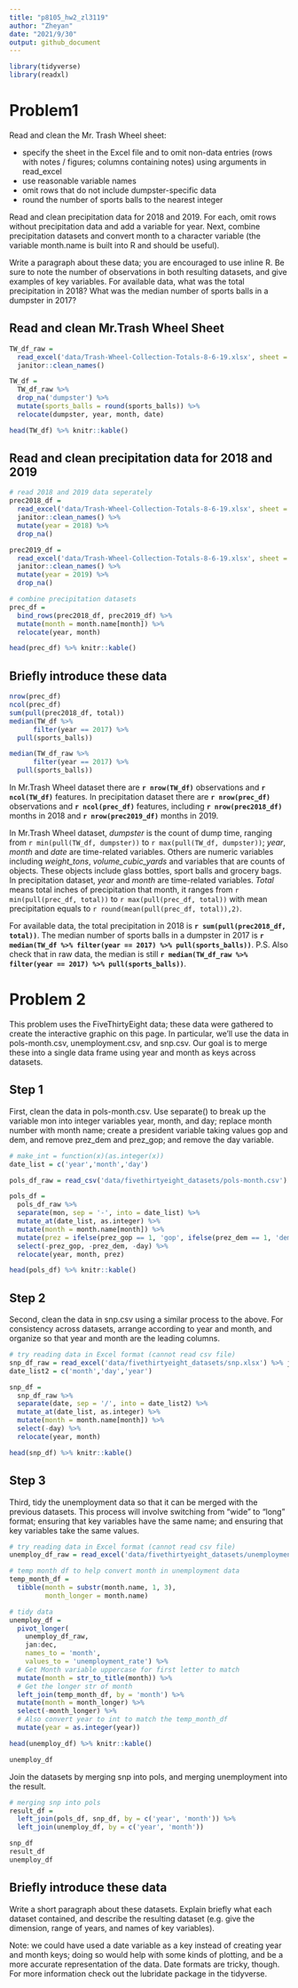 ```yaml
---
title: "p8105_hw2_zl3119"
author: "Zheyan"
date: "2021/9/30"
output: github_document
---
```


```r
library(tidyverse)
library(readxl)
```

# Problem1
Read and clean the Mr. Trash Wheel sheet:

* specify the sheet in the Excel file and to omit non-data entries (rows with notes / figures; columns containing notes) using arguments in read_excel
* use reasonable variable names
* omit rows that do not include dumpster-specific data
* round the number of sports balls to the nearest integer

Read and clean precipitation data for 2018 and 2019. For each, omit rows without precipitation data and add a variable for year. Next, combine precipitation datasets and convert month to a character variable (the variable month.name is built into R and should be useful).

Write a paragraph about these data; you are encouraged to use inline R. Be sure to note the number of observations in both resulting datasets, and give examples of key variables. For available data, what was the total precipitation in 2018? What was the median number of sports balls in a dumpster in 2017?

## Read and clean Mr.Trash Wheel Sheet

```r
TW_df_raw = 
  read_excel('data/Trash-Wheel-Collection-Totals-8-6-19.xlsx', sheet = 'Mr. Trash Wheel', range = 'A2:N408') %>% 
  janitor::clean_names() 

TW_df = 
  TW_df_raw %>% 
  drop_na('dumpster') %>% 
  mutate(sports_balls = round(sports_balls)) %>% 
  relocate(dumpster, year, month, date)

head(TW_df) %>% knitr::kable()
```

## Read and clean precipitation data for 2018 and 2019
```r
# read 2018 and 2019 data seperately
prec2018_df = 
  read_excel('data/Trash-Wheel-Collection-Totals-8-6-19.xlsx', sheet = '2018 Precipitation', range = 'A2:B14') %>% 
  janitor::clean_names() %>% 
  mutate(year = 2018) %>% 
  drop_na()

prec2019_df = 
  read_excel('data/Trash-Wheel-Collection-Totals-8-6-19.xlsx', sheet = '2019 Precipitation', range = 'A2:B14') %>% 
  janitor::clean_names() %>% 
  mutate(year = 2019) %>% 
  drop_na()

# combine precipitation datasets
prec_df = 
  bind_rows(prec2018_df, prec2019_df) %>% 
  mutate(month = month.name[month]) %>% 
  relocate(year, month)

head(prec_df) %>% knitr::kable()
```

## Briefly introduce these data
```r
nrow(prec_df)
ncol(prec_df)
sum(pull(prec2018_df, total))
median(TW_df %>% 
      filter(year == 2017) %>% 
  pull(sports_balls))

median(TW_df_raw %>% 
      filter(year == 2017) %>% 
  pull(sports_balls))

```

In Mr.Trash Wheel dataset there are **`r nrow(TW_df)`** observations and **`r ncol(TW_df)`** features. In precipitation dataset there are **`r nrow(prec_df)`** observations and **`r ncol(prec_df)`** features, including **`r nrow(prec2018_df)`** months in 2018 and **`r nrow(prec2019_df)`** months in 2019.

In Mr.Trash Wheel dataset, *dumpster* is the count of dump time, ranging from `r min(pull(TW_df, dumpster))` to `r max(pull(TW_df, dumpster))`; *year*, *month* and *date* are time-related variables. Others are numeric variables including *weight_tons*, *volume_cubic_yards* and variables that are counts of objects. These objects include glass bottles, sport balls and grocery bags. In precipitation dataset, *year* and *month* are 
time-related variables. *Total* means total inches of precipitation that month, it ranges from `r min(pull(prec_df, total))` to `r max(pull(prec_df, total))` with mean precipitation equals to `r round(mean(pull(prec_df, total)),2)`.
 
For available data, the total precipitation in 2018 is **`r sum(pull(prec2018_df, total))`**. The median number of sports balls in a dumpster in 2017 is **`r median(TW_df %>% filter(year == 2017) %>% pull(sports_balls))`**. P.S. Also check that in raw data, the median is still **`r median(TW_df_raw %>% filter(year == 2017) %>% pull(sports_balls))`**.

# Problem 2

This problem uses the FiveThirtyEight data; these data were gathered to create the interactive graphic on this page. In particular, we’ll use the data in pols-month.csv, unemployment.csv, and snp.csv. Our goal is to merge these into a single data frame using year and month as keys across datasets.

## Step 1

First, clean the data in pols-month.csv. Use separate() to break up the variable mon into integer variables year, month, and day; replace month number with month name; create a president variable taking values gop and dem, and remove prez_dem and prez_gop; and remove the day variable.
```r
# make_int = function(x)(as.integer(x))
date_list = c('year','month','day')

pols_df_raw = read_csv('data/fivethirtyeight_datasets/pols-month.csv') %>% janitor::clean_names()

pols_df = 
  pols_df_raw %>% 
  separate(mon, sep = '-', into = date_list) %>% 
  mutate_at(date_list, as.integer) %>% 
  mutate(month = month.name[month]) %>% 
  mutate(prez = ifelse(prez_gop == 1, 'gop', ifelse(prez_dem == 1, 'dem', 'others'))) %>% 
  select(-prez_gop, -prez_dem, -day) %>% 
  relocate(year, month, prez)

head(pols_df) %>% knitr::kable()
```

## Step 2

Second, clean the data in snp.csv using a similar process to the above. For consistency across datasets, arrange according to year and month, and organize so that year and month are the leading columns.

```r
# try reading data in Excel format (cannot read csv file)
snp_df_raw = read_excel('data/fivethirtyeight_datasets/snp.xlsx') %>% janitor::clean_names()
date_list2 = c('month','day','year')

snp_df = 
  snp_df_raw %>% 
  separate(date, sep = '/', into = date_list2) %>% 
  mutate_at(date_list, as.integer) %>% 
  mutate(month = month.name[month]) %>%
  select(-day) %>% 
  relocate(year, month)

head(snp_df) %>% knitr::kable()
```

## Step 3

Third, tidy the unemployment data so that it can be merged with the previous datasets. This process will involve switching from “wide” to “long” format; ensuring that key variables have the same name; and ensuring that key variables take the same values.

```r
# try reading data in Excel format (cannot read csv file)
unemploy_df_raw = read_excel('data/fivethirtyeight_datasets/unemployment.xlsx') %>% janitor::clean_names()

# temp month df to help convert month in unemployment data
temp_month_df = 
  tibble(month = substr(month.name, 1, 3),
         month_longer = month.name)

# tidy data
unemploy_df = 
  pivot_longer(
    unemploy_df_raw, 
    jan:dec,
    names_to = 'month',
    values_to = 'unemployment_rate') %>% 
  # Get Month variable uppercase for first letter to match
  mutate(month = str_to_title(month)) %>% 
  # Get the longer str of month
  left_join(temp_month_df, by = 'month') %>% 
  mutate(month = month_longer) %>% 
  select(-month_longer) %>% 
  # Also convert year to int to match the temp_month_df
  mutate(year = as.integer(year)) 

head(unemploy_df) %>% knitr::kable()

unemploy_df
```

Join the datasets by merging snp into pols, and merging unemployment into the result.
```r
# merging snp into pols
result_df = 
  left_join(pols_df, snp_df, by = c('year', 'month')) %>% 
  left_join(unemploy_df, by = c('year', 'month'))

snp_df
result_df
unemploy_df

```

## Briefly introduce these data
Write a short paragraph about these datasets. Explain briefly what each dataset contained, and describe the resulting dataset (e.g. give the dimension, range of years, and names of key variables).

Note: we could have used a date variable as a key instead of creating year and month keys; doing so would help with some kinds of plotting, and be a more accurate representation of the data. Date formats are tricky, though. For more information check out the lubridate package in the tidyverse.
























